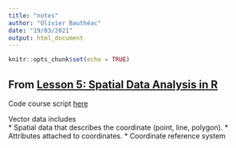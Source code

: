 ```yaml
---
title: "notes"
author: "Olivier Bauthéac"
date: "19/03/2021"
output: html_document
---
```


```r
knitr::opts_chunk$set(echo = TRUE)
```



## From [Lesson 5: Spatial Data Analysis in R](https://www.youtube.com/watch?v=nQVFqkifeSE&t=3335s&ab_channel=TheTBEP) ####

Code course script [here](https://tbep-tech.github.io/tbep-r-training/mapping.html)

Vector data includes  
* Spatial data that describes the coordinate (point, line, polygon).
* Attributes attached to coordinates.
* Coordinate reference system

